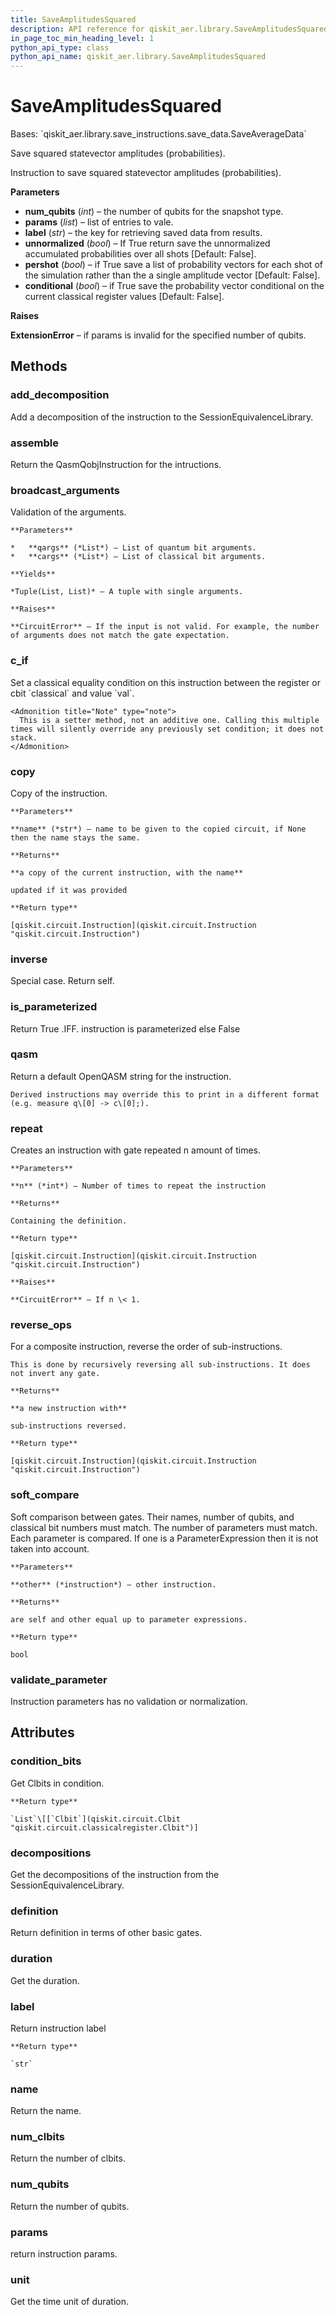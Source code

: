 ```yaml
---
title: SaveAmplitudesSquared
description: API reference for qiskit_aer.library.SaveAmplitudesSquared
in_page_toc_min_heading_level: 1
python_api_type: class
python_api_name: qiskit_aer.library.SaveAmplitudesSquared
---
```


# SaveAmplitudesSquared

<Class id="qiskit_aer.library.SaveAmplitudesSquared" github="https://github.com/qiskit/qiskit-aer/tree/stable/0.12/qiskit_aer/library/save_instructions/save_amplitudes.py" signature="SaveAmplitudesSquared(num_qubits, params, label='amplitudes_squared', unnormalized=False, pershot=False, conditional=False)">
  Bases: `qiskit_aer.library.save_instructions.save_data.SaveAverageData`

  Save squared statevector amplitudes (probabilities).

  Instruction to save squared statevector amplitudes (probabilities).

  **Parameters**

  *   **num\_qubits** (*int*) – the number of qubits for the snapshot type.
  *   **params** (*list*) – list of entries to vale.
  *   **label** (*str*) – the key for retrieving saved data from results.
  *   **unnormalized** (*bool*) – If True return save the unnormalized accumulated probabilities over all shots \[Default: False].
  *   **pershot** (*bool*) – if True save a list of probability vectors for each shot of the simulation rather than the a single amplitude vector \[Default: False].
  *   **conditional** (*bool*) – if True save the probability vector conditional on the current classical register values \[Default: False].

  **Raises**

  **ExtensionError** – if params is invalid for the specified number of qubits.

  ## Methods

  ### add\_decomposition

  <Function id="qiskit_aer.library.SaveAmplitudesSquared.add_decomposition" name="add_decomposition" signature="SaveAmplitudesSquared.add_decomposition(decomposition)">
    Add a decomposition of the instruction to the SessionEquivalenceLibrary.
  </Function>

  ### assemble

  <Function id="qiskit_aer.library.SaveAmplitudesSquared.assemble" name="assemble" signature="SaveAmplitudesSquared.assemble()">
    Return the QasmQobjInstruction for the intructions.
  </Function>

  ### broadcast\_arguments

  <Function id="qiskit_aer.library.SaveAmplitudesSquared.broadcast_arguments" name="broadcast_arguments" signature="SaveAmplitudesSquared.broadcast_arguments(qargs, cargs)">
    Validation of the arguments.

    **Parameters**

    *   **qargs** (*List*) – List of quantum bit arguments.
    *   **cargs** (*List*) – List of classical bit arguments.

    **Yields**

    *Tuple(List, List)* – A tuple with single arguments.

    **Raises**

    **CircuitError** – If the input is not valid. For example, the number of arguments does not match the gate expectation.
  </Function>

  ### c\_if

  <Function id="qiskit_aer.library.SaveAmplitudesSquared.c_if" name="c_if" signature="SaveAmplitudesSquared.c_if(classical, val)">
    Set a classical equality condition on this instruction between the register or cbit `classical` and value `val`.

    <Admonition title="Note" type="note">
      This is a setter method, not an additive one. Calling this multiple times will silently override any previously set condition; it does not stack.
    </Admonition>
  </Function>

  ### copy

  <Function id="qiskit_aer.library.SaveAmplitudesSquared.copy" name="copy" signature="SaveAmplitudesSquared.copy(name=None)">
    Copy of the instruction.

    **Parameters**

    **name** (*str*) – name to be given to the copied circuit, if None then the name stays the same.

    **Returns**

    **a copy of the current instruction, with the name**

    updated if it was provided

    **Return type**

    [qiskit.circuit.Instruction](qiskit.circuit.Instruction "qiskit.circuit.Instruction")
  </Function>

  ### inverse

  <Function id="qiskit_aer.library.SaveAmplitudesSquared.inverse" name="inverse" signature="SaveAmplitudesSquared.inverse()">
    Special case. Return self.
  </Function>

  ### is\_parameterized

  <Function id="qiskit_aer.library.SaveAmplitudesSquared.is_parameterized" name="is_parameterized" signature="SaveAmplitudesSquared.is_parameterized()">
    Return True .IFF. instruction is parameterized else False
  </Function>

  ### qasm

  <Function id="qiskit_aer.library.SaveAmplitudesSquared.qasm" name="qasm" signature="SaveAmplitudesSquared.qasm()">
    Return a default OpenQASM string for the instruction.

    Derived instructions may override this to print in a different format (e.g. measure q\[0] -> c\[0];).
  </Function>

  ### repeat

  <Function id="qiskit_aer.library.SaveAmplitudesSquared.repeat" name="repeat" signature="SaveAmplitudesSquared.repeat(n)">
    Creates an instruction with gate repeated n amount of times.

    **Parameters**

    **n** (*int*) – Number of times to repeat the instruction

    **Returns**

    Containing the definition.

    **Return type**

    [qiskit.circuit.Instruction](qiskit.circuit.Instruction "qiskit.circuit.Instruction")

    **Raises**

    **CircuitError** – If n \< 1.
  </Function>

  ### reverse\_ops

  <Function id="qiskit_aer.library.SaveAmplitudesSquared.reverse_ops" name="reverse_ops" signature="SaveAmplitudesSquared.reverse_ops()">
    For a composite instruction, reverse the order of sub-instructions.

    This is done by recursively reversing all sub-instructions. It does not invert any gate.

    **Returns**

    **a new instruction with**

    sub-instructions reversed.

    **Return type**

    [qiskit.circuit.Instruction](qiskit.circuit.Instruction "qiskit.circuit.Instruction")
  </Function>

  ### soft\_compare

  <Function id="qiskit_aer.library.SaveAmplitudesSquared.soft_compare" name="soft_compare" signature="SaveAmplitudesSquared.soft_compare(other)">
    Soft comparison between gates. Their names, number of qubits, and classical bit numbers must match. The number of parameters must match. Each parameter is compared. If one is a ParameterExpression then it is not taken into account.

    **Parameters**

    **other** (*instruction*) – other instruction.

    **Returns**

    are self and other equal up to parameter expressions.

    **Return type**

    bool
  </Function>

  ### validate\_parameter

  <Function id="qiskit_aer.library.SaveAmplitudesSquared.validate_parameter" name="validate_parameter" signature="SaveAmplitudesSquared.validate_parameter(parameter)">
    Instruction parameters has no validation or normalization.
  </Function>

  ## Attributes

  ### condition\_bits

  <Attribute id="qiskit_aer.library.SaveAmplitudesSquared.condition_bits" name="condition_bits">
    Get Clbits in condition.

    **Return type**

    `List`\[[`Clbit`](qiskit.circuit.Clbit "qiskit.circuit.classicalregister.Clbit")]
  </Attribute>

  ### decompositions

  <Attribute id="qiskit_aer.library.SaveAmplitudesSquared.decompositions" name="decompositions">
    Get the decompositions of the instruction from the SessionEquivalenceLibrary.
  </Attribute>

  ### definition

  <Attribute id="qiskit_aer.library.SaveAmplitudesSquared.definition" name="definition">
    Return definition in terms of other basic gates.
  </Attribute>

  ### duration

  <Attribute id="qiskit_aer.library.SaveAmplitudesSquared.duration" name="duration">
    Get the duration.
  </Attribute>

  ### label

  <Attribute id="qiskit_aer.library.SaveAmplitudesSquared.label" name="label">
    Return instruction label

    **Return type**

    `str`
  </Attribute>

  ### name

  <Attribute id="qiskit_aer.library.SaveAmplitudesSquared.name" name="name">
    Return the name.
  </Attribute>

  ### num\_clbits

  <Attribute id="qiskit_aer.library.SaveAmplitudesSquared.num_clbits" name="num_clbits">
    Return the number of clbits.
  </Attribute>

  ### num\_qubits

  <Attribute id="qiskit_aer.library.SaveAmplitudesSquared.num_qubits" name="num_qubits">
    Return the number of qubits.
  </Attribute>

  ### params

  <Attribute id="qiskit_aer.library.SaveAmplitudesSquared.params" name="params">
    return instruction params.
  </Attribute>

  ### unit

  <Attribute id="qiskit_aer.library.SaveAmplitudesSquared.unit" name="unit">
    Get the time unit of duration.
  </Attribute>
</Class>

